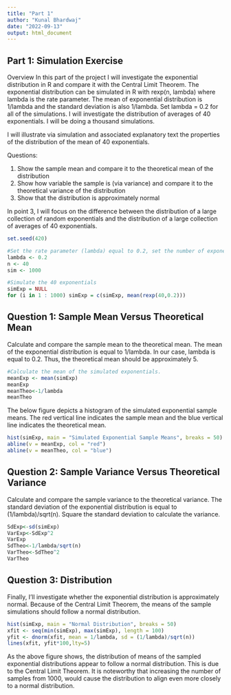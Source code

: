 ---
title: "Part 1"
author: "Kunal Bhardwaj"
date: "2022-09-13"
output: html_document
---

## Part 1: Simulation Exercise

Overview
In this part of the project I will investigate the exponential distribution in R and compare it with the Central Limit Theorem. The exponential distribution can be simulated in R with rexp(n, lambda) where lambda is the rate parameter. The mean of exponential distribution is 1/lambda and the standard deviation is also 1/lambda. Set lambda = 0.2 for all of the simulations. I will investigate the distribution of averages of 40 exponentials. I will be doing a thousand simulations.

I will illustrate via simulation and associated explanatory text the properties of the distribution of the mean of 40 exponentials.

Questions:

1. Show the sample mean and compare it to the theoretical mean of the distribution
2. Show how variable the sample is (via variance) and compare it to the theoretical variance of the distribution
3. Show that the distribution is approximately normal

In point 3, I will focus on the difference between the distribution of a large collection of random exponentials and the distribution of a large collection of averages of 40 exponentials.

```{r}

set.seed(420)

#Set the rate parameter (lambda) equal to 0.2, set the number of exponentials equal to 40, and set the number of simulations equal to 1000 as instructed in the rubric.
lambda <- 0.2
n <- 40
sim <- 1000

#Simulate the 40 exponentials
simExp = NULL
for (i in 1 : 1000) simExp = c(simExp, mean(rexp(40,0.2)))

```

## Question 1: Sample Mean Versus Theoretical Mean
Calculate and compare the sample mean to the theoretical mean. The mean of the exponential distribution is equal to 1/lambda. In our case, lambda is equal to 0.2. Thus, the theoretical mean should be approximately 5.
```{r}
#Calculate the mean of the simulated exponentials.
meanExp <- mean(simExp)
meanExp
meanTheo<-1/lambda
meanTheo

```

The below figure depicts a histogram of the simulated exponential sample means. The red vertical line indicates the sample mean and the blue vertical line indicates the theoretical mean.
```{r}
hist(simExp, main = "Simulated Exponential Sample Means", breaks = 50)
abline(v = meanExp, col = "red")
abline(v = meanTheo, col = "blue")

```

## Question 2: Sample Variance Versus Theoretical Variance
Calculate and compare the sample variance to the theoretical variance. The standard deviation of the exponential distribution is equal to (1/lambda)/sqrt(n). Square the standard deviation to calculate the variance.
```{r}

SdExp<-sd(simExp)
VarExp<-SdExp^2
VarExp
SdTheo<-1/lambda/sqrt(n)
VarTheo<-SdTheo^2
VarTheo

```

## Question 3: Distribution
Finally, I’ll investigate whether the exponential distribution is approximately normal. Because of the Central Limit Theorem, the means of the sample simulations should follow a normal distribution.
```{r}
hist(simExp, main = "Normal Distribution", breaks = 50)
xfit <- seq(min(simExp), max(simExp), length = 100)
yfit <- dnorm(xfit, mean = 1/lambda, sd = (1/lambda)/sqrt(n))
lines(xfit, yfit*100,lty=5)

```

As the above figure shows, the distribution of means of the sampled exponential distributions appear to follow a normal distribution. This is due to the Central Limit Theorem. It is noteworthy that increasing the number of samples from 1000, would cause the distribution to align even more closely to a normal distribution.
